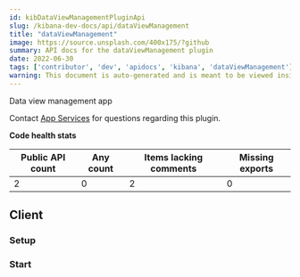 ```yaml
---
id: kibDataViewManagementPluginApi
slug: /kibana-dev-docs/api/dataViewManagement
title: "dataViewManagement"
image: https://source.unsplash.com/400x175/?github
summary: API docs for the dataViewManagement plugin
date: 2022-06-30
tags: ['contributor', 'dev', 'apidocs', 'kibana', 'dataViewManagement']
warning: This document is auto-generated and is meant to be viewed inside our experimental, new docs system. Reach out in #docs-engineering for more info.
---
```


Data view management app

Contact [App Services](https://github.com/orgs/elastic/teams/kibana-app-services) for questions regarding this plugin.

**Code health stats**

| Public API count  | Any count | Items lacking comments | Missing exports |
|-------------------|-----------|------------------------|-----------------|
| 2 | 0 | 2 | 0 |

## Client

### Setup
<DocDefinitionList data={[dataViewManagementObj.client.setup]}/>

### Start
<DocDefinitionList data={[dataViewManagementObj.client.start]}/>

